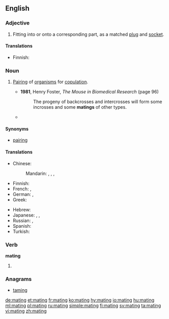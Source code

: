 ==English==

{{wikipedia}}

===Adjective===
{{en-adj|-}}

# Fitting into or onto a corresponding part, as a matched [[plug]] and [[socket]].

====Translations====
{{trans-top|fitting into or onto a corresponding part}}
* Finnish: {{t+|fi|yhteensopiva}}
{{trans-mid}}
{{trans-bottom}}

===Noun===
{{en-noun}}

# {{context|zoology|lang=en}} [[pairing|Pairing]] of [[organism]]s for [[copulation]].
#* '''1981''', Henry Foster, ''The Mouse in Biomedical Research'' (page 96)
#*: The progeny of backcrosses and intercrosses will form some incrosses and some '''matings''' of other types.
#*{{quote-magazine|year=2013|month=May-June|author=[http://www.americanscientist.org/authors/detail/william-e-conner-1 William E. Conner]
|title=[http://www.americanscientist.org/issues/feature/2013/3/an-acoustic-arms-race An Acoustic Arms Race]
|volume=101|issue=3|page=206-7|magazine={{w|American Scientist}}
|passage=Earless ghost swift moths become “invisible” to echolocating bats by forming '''mating''' clusters close (less than half a meter) above vegetation and effectively blending into the clutter of echoes that the bat receives from the leaves and stems around them.}}

====Synonyms====
* [[pairing]]

====Translations====
{{trans-top|pairing of organisms for copulation}}
* Chinese:
*: Mandarin: {{t+|cmn|交尾|tr=jiāowěi|sc=Hani}}, {{t+|cmn|交配|tr=jiāopèi|sc=Hani}}, {{qualifier|domestic animals}} {{t|cmn|配種|sc=Hani}}, {{t+|cmn|配种|tr=pèizhǒng|sc=Hani}}
* Finnish: {{t|fi|parittelu}}
* French: {{t+|fr|accouplement|m}}, {{t+|fr|monte|f}}
* German: {{t|de|Paarung|f}}, {{t+|de|Begattung|f}}
* Greek: {{t+|el|ζευγάρωμα|n|tr=zevgároma|sc=Grek}}
{{trans-mid}}
* Hebrew: {{t|he|הזדווגות|f|tr=hizdavgut|sc=Hebr}}
* Japanese: {{t|ja|交尾|tr=こうび, kōbi|sc=Jpan}}, {{t|ja|交接|tr=こうせつ, kōsetsu|sc=Jpan}}, {{t|ja|交配|tr=こうはい, kōhai|sc=Jpan}}
* Russian: {{t+|ru|спаривание|n|tr=spárivanije|sc=Cyrl}}, {{t+|ru|случка|f|tr=slúčka|sc=Cyrl}}
* Spanish: {{t+|es|apareamiento|m}}
* Turkish: {{t+|tr|çiftleşme}}
{{trans-bottom}}

===Verb===
'''mating'''

# {{present participle of|mate|lang=en}}

===Anagrams===
* [[taming#English|taming]]

[[de:mating]]
[[et:mating]]
[[fr:mating]]
[[ko:mating]]
[[hy:mating]]
[[io:mating]]
[[hu:mating]]
[[ml:mating]]
[[pl:mating]]
[[ru:mating]]
[[simple:mating]]
[[fi:mating]]
[[sv:mating]]
[[ta:mating]]
[[vi:mating]]
[[zh:mating]]
